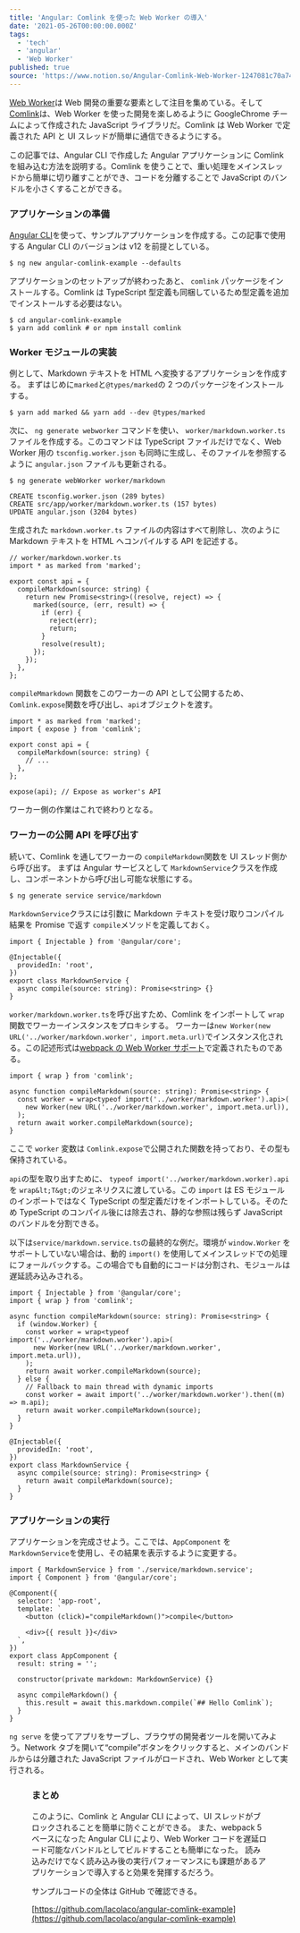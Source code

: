 ```yaml
---
title: 'Angular: Comlink を使った Web Worker の導入'
date: '2021-05-26T00:00:00.000Z'
tags:
  - 'tech'
  - 'angular'
  - 'Web Worker'
published: true
source: 'https://www.notion.so/Angular-Comlink-Web-Worker-1247081c70a74563886a056d3778a33f'
---
```



[Web Worker](https://developer.mozilla.org/ja/docs/Web/API/Web_Workers_API/Using_web_workers)は Web 開発の重要な要素として注目を集めている。そして[Comlink](https://github.com/GoogleChromeLabs/comlink)は、Web Worker を使った開発を楽しめるように GoogleChrome チームによって作成された JavaScript ライブラリだ。Comlink は Web Worker で定義された API と UI スレッドが簡単に通信できるようにする。

この記事では、Angular CLI で作成した Angular アプリケーションに Comlink を組み込む方法を説明する。Comlink を使うことで、重い処理をメインスレッドから簡単に切り離すことができ、コードを分離することで JavaScript のバンドルを小さくすることができる。

### アプリケーションの準備

[Angular CLI](https://angular.jp/guide/quickstart#install-cli)を使って、サンプルアプリケーションを作成する。この記事で使用する Angular CLI のバージョンは v12 を前提としている。

```plaintext
$ ng new angular-comlink-example --defaults
```

アプリケーションのセットアップが終わったあと、 `comlink` パッケージをインストールする。Comlink は TypeScript 型定義も同梱しているため型定義を追加でインストールする必要はない。

```plaintext
$ cd angular-comlink-example
$ yarn add comlink # or npm install comlink
```

### Worker モジュールの実装

例として、Markdown テキストを HTML へ変換するアプリケーションを作成する。 まずはじめに`marked`と`@types/marked`の 2 つのパッケージをインストールする。

```plaintext
$ yarn add marked && yarn add --dev @types/marked
```

次に、 `ng generate webworker` コマンドを使い、 `worker/markdown.worker.ts` ファイルを作成する。このコマンドは TypeScript ファイルだけでなく、Web Worker 用の `tsconfig.worker.json` も同時に生成し、そのファイルを参照するように `angular.json` ファイルも更新される。

```plaintext
$ ng generate webWorker worker/markdown

CREATE tsconfig.worker.json (289 bytes)
CREATE src/app/worker/markdown.worker.ts (157 bytes)
UPDATE angular.json (3204 bytes)
```

生成された `markdown.worker.ts` ファイルの内容はすべて削除し、次のように Markdown テキストを HTML へコンパイルする API を記述する。

```plaintext
// worker/markdown.worker.ts
import * as marked from 'marked';

export const api = {
  compileMarkdown(source: string) {
    return new Promise<string>((resolve, reject) => {
      marked(source, (err, result) => {
        if (err) {
          reject(err);
          return;
        }
        resolve(result);
      });
    });
  },
};
```

`compileMmarkdown` 関数をこのワーカーの API として公開するため、`Comlink.expose`関数を呼び出し、`api`オブジェクトを渡す。

```plaintext
import * as marked from 'marked';
import { expose } from 'comlink';

export const api = {
  compileMarkdown(source: string) {
    // ...
  },
};

expose(api); // Expose as worker's API
```

ワーカー側の作業はこれで終わりとなる。

### ワーカーの公開 API を呼び出す

続いて、Comlink を通してワーカーの `compileMarkdown`関数を UI スレッド側から呼び出す。 まずは Angular サービスとして `MarkdownService`クラスを作成し、コンポーネントから呼び出し可能な状態にする。

```plaintext
$ ng generate service service/markdown
```

`MarkdownService`クラスには引数に Markdown テキストを受け取りコンパイル結果を Promise で返す `compile`メソッドを定義しておく。

```plaintext
import { Injectable } from '@angular/core';

@Injectable({
  providedIn: 'root',
})
export class MarkdownService {
  async compile(source: string): Promise<string> {}
}
```

`worker/markdown.worker.ts`を呼び出すため、Comlink をインポートして `wrap`関数でワーカーインスタンスをプロキシする。 ワーカーは`new Worker(new URL('../worker/markdown.worker', import.meta.url)`でインスタンス化される。この記述形式は[webpack の Web Worker サポート](https://webpack.js.org/guides/web-workers/)で定義されたものである。

```plaintext
import { wrap } from 'comlink';

async function compileMarkdown(source: string): Promise<string> {
  const worker = wrap<typeof import('../worker/markdown.worker').api>(
    new Worker(new URL('../worker/markdown.worker', import.meta.url)),
  );
  return await worker.compileMarkdown(source);
}
```

ここで `worker` 変数は `Comlink.expose`で公開された関数を持っており、その型も保持されている。

`api`の型を取り出すために、 `typeof import('../worker/markdown.worker).api` を `wrap&lt;T&gt;`のジェネリクスに渡している。この `import` は ES モジュールのインポートではなく TypeScript の型定義だけをインポートしている。そのため TypeScript のコンパイル後には除去され、静的な参照は残らず JavaScript のバンドルを分割できる。

以下は`service/markdown.service.ts`の最終的な例だ。環境が `window.Worker` をサポートしていない場合は、動的 `import()` を使用してメインスレッドでの処理にフォールバックする。この場合でも自動的にコードは分割され、モジュールは遅延読み込みされる。

```plaintext
import { Injectable } from '@angular/core';
import { wrap } from 'comlink';

async function compileMarkdown(source: string): Promise<string> {
  if (window.Worker) {
    const worker = wrap<typeof import('../worker/markdown.worker').api>(
      new Worker(new URL('../worker/markdown.worker', import.meta.url)),
    );
    return await worker.compileMarkdown(source);
  } else {
    // Fallback to main thread with dynamic imports
    const worker = await import('../worker/markdown.worker').then((m) => m.api);
    return await worker.compileMarkdown(source);
  }
}

@Injectable({
  providedIn: 'root',
})
export class MarkdownService {
  async compile(source: string): Promise<string> {
    return await compileMarkdown(source);
  }
}
```

### アプリケーションの実行

アプリケーションを完成させよう。ここでは、`AppComponent` を `MarkdownService`を使用し、その結果を表示するように変更する。

```plaintext
import { MarkdownService } from './service/markdown.service';
import { Component } from '@angular/core';

@Component({
  selector: 'app-root',
  template: `
    <button (click)="compileMarkdown()">compile</button>

    <div>{{ result }}</div>
  `,
})
export class AppComponent {
  result: string = '';

  constructor(private markdown: MarkdownService) {}

  async compileMarkdown() {
    this.result = await this.markdown.compile(`## Hello Comlink`);
  }
}
```

`ng serve` を使ってアプリをサーブし、ブラウザの開発者ツールを開いてみよう。Network タブを開いて“compile”ボタンをクリックすると、メインのバンドルからは分離された JavaScript ファイルがロードされ、Web Worker として実行される。

<Figure
  src="/images/enjoyable-webworkers-in-angular.ja/567cff86-6f84-453e-be4d-5dd32e9a248a/0476d21164731efa00df1ffa37c4b731.gif"
  caption=""
/>

### まとめ

このように、Comlink と Angular CLI によって、UI スレッドがブロックされることを簡単に防ぐことができる。 また、webpack 5 ベースになった Angular CLI により、Web Worker コードを遅延ロード可能なバンドルとしてビルドすることも簡単になった。 読み込みだけでなく読み込み後の実行パフォーマンスにも課題があるアプリケーションで導入すると効果を発揮するだろう。

サンプルコードの全体は GitHub で確認できる。

[https://github.com/lacolaco/angular-comlink-example](https://github.com/lacolaco/angular-comlink-example)
